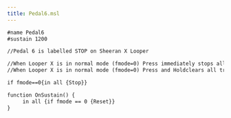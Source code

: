 ```yaml
---
title: Pedal6.msl
---
```


```default
#name Pedal6
#sustain 1200

//Pedal 6 is labelled STOP on Sheeran X Looper

//When Looper X is in normal mode (fmode=0) Press immediately stops all tracks
//When Looper X is in normal mode (fmode=0) Press and Holdclears all tracks

if fmode==0{in all {Stop}}

function OnSustain() {
     in all {if fmode == 0 {Reset}}
}
```